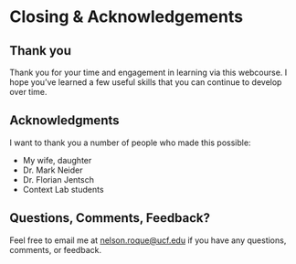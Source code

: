 # Closing & Acknowledgements

## Thank you

Thank you for your time and engagement in learning via this webcourse. I hope you've learned a few useful skills that you can continue to develop over time.

## Acknowledgments

I want to thank you a number of people who made this possible:

  - My wife, daughter
  - Dr. Mark Neider
  - Dr. Florian Jentsch
  - Context Lab students

## Questions, Comments, Feedback?

Feel free to email me at [nelson.roque@ucf.edu](nelson.roque@ucf.edu) if you have any questions, comments, or feedback.
